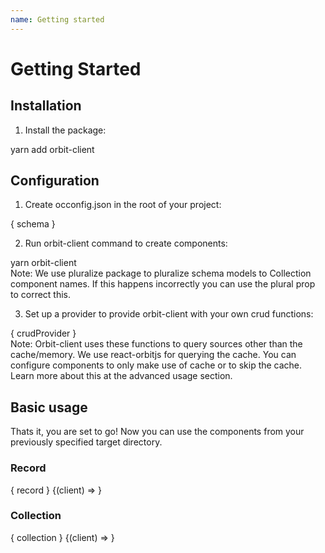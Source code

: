 ```yaml
---
name: Getting started
---
```



# Getting Started

## Installation
1. Install the package:
<Preview>
  yarn add orbit-client
</Preview>

## Configuration
1. Create occonfig.json in the root of your project:
<Preview>
  { schema }
</Preview>

2. Run orbit-client command to create components:
<Preview>
  yarn orbit-client
</Preview>
<br/>
Note: We use pluralize package to pluralize schema models to Collection component names. If this happens
incorrectly you can use the plural prop to correct this.

3. Set up a provider to provide orbit-client with your own crud functions:
<Preview>
 { crudProvider }
</Preview>
<br/>
Note: Orbit-client uses these functions to query sources other than the cache/memory. We use
react-orbitjs for querying the cache. You can configure components to only make use of cache or to skip the cache. Learn more about
this at the <Link to='advanced-usage#cache-modes'>advanced usage</Link> section.

## Basic usage
Thats it, you are set to go! Now you can use the components from your previously specified
target directory.

### Record
<Preview>
 { record }
</Preview>

<Playground>
  <Planet id='earth' cache='only'>
    {(client) => <Display name='client' object={client}/> }
  </Planet>
</Playground>

### Collection
<Preview>
 { collection }
</Preview>

<Playground>
  <Planets cache='only'>
    {(client) => <Display name='client' object={client}/> }
  </Planets>
</Playground>
